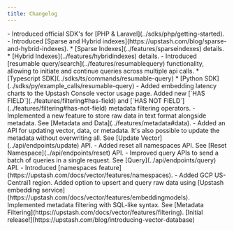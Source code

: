 ```yaml
---
title: Changelog
---
```


<Update label="February 2025">
- Introduced official SDK's for [PHP & Laravel](../sdks/php/getting-started).
</Update>

<Update label="January 2025">
- Introduced [Sparse and Hybrid indexes](https://upstash.com/blog/sparse-and-hybrid-indexes).
    * [Sparse Indexes](../features/sparseindexes) details.
    * [Hybrid Indexes](../features/hybridindexes) details.
</Update>

<Update label="September 2024">
- Introduced [resumable query/search](../features/resumablequery) functionality, allowing to initiate and continue queries across multiple api calls.
    * [Typescript SDK](../sdks/ts/commands/resumable-query)
    * [Python SDK](../sdks/py/example_calls/resumable-query)
- Added embedding latency charts to the Upstash Console vector usage page.
</Update>

<Update label="July 2024">
Added new [`HAS FIELD`](../features/filtering#has-field) and [`HAS NOT FIELD`](../features/filtering#has-not-field) metadata filtering operators.
</Update>

<Update label="June 2024">
- Implemented a new feature to store raw data in text format alongside metadata. See [Metadata and Data](../features/metadata#data).
- Added an API for updating vector, data, or metadata. It's also possible to update the metadata without overwriting all. 
See [Update Vector](../api/endpoints/update) API.
- Added reset all namespaces API. See [Reset Namespace](../api/endpoints/reset) API.
- Improved query APIs to send a batch of queries in a single request. See [Query](../api/endpoints/query) API.
</Update>


<Update label="May 2024">
- Introduced [namespaces feature](https://upstash.com/docs/vector/features/namespaces).
- Added GCP US-Central1 region.
</Update>


<Update label="April 2024">
Added option to upsert and query raw data using [Upstash embedding service](https://upstash.com/docs/vector/features/embeddingmodels).
</Update>


<Update label="February 2024">
Implemented metadata filtering with SQL-like syntax. See [Metadata Filtering](https://upstash.com/docs/vector/features/filtering).
</Update>


<Update label="January 2024">
[Initial release!](https://upstash.com/blog/introducing-vector-database) 
</Update>

